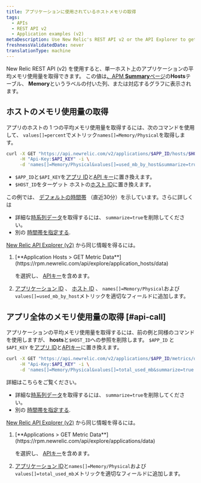 ```yaml
---
title: アプリケーションに使用されているホストメモリの取得
tags:
  - APIs
  - REST API v2
  - Application examples (v2)
metaDescription: Use New Relic's REST API v2 or the API Explorer to get average CPU usage per by host.
freshnessValidatedDate: never
translationType: machine
---
```


New Relic REST API (v2) を使用すると、単一ホスト上のアプリケーションの平均メモリ使用量を取得できます。 この値は[、APM <DNT>**Summary**</DNT>ページ](/docs/apm/applications-menu/monitoring/apm-overview-page)の<DNT>**Hosts**</DNT>テーブル、 <DNT>**Memory**</DNT>というラベルの付いた列、または対応するグラフに表示されます。

## ホストのメモリ使用量の取得

アプリのホストの 1 つの平均メモリ使用量を取得するには、次のコマンドを使用して、 `values[]=percent`でメトリック`names[]=Memory/Physical`を取得します。

```bash
curl -X GET "https://api.newrelic.com/v2/applications/$APP_ID/hosts/$HOST_ID/metrics/data.json" \
     -H "Api-Key:$API_KEY" -i \
     -d 'names[]=Memory/Physical&values[]=used_mb_by_host&summarize=true'
```

* `$APP_ID`と`$API_KEY`を[アプリ ID](/docs/apm/apis/requirements/identification-code)と[API キー](/docs/apis/rest-api-v2/getting-started/introduction-new-relic-rest-api-v2#api_key)に置き換えます。
* `$HOST_ID`をターゲット ホストの[ホスト ID](/docs/apis/rest-api-v2/requirements/listing-host-instance-application-server-ids#locating_host_id)に置き換えます。

この例では、 [デフォルトの時間帯](/docs/apis/rest-api-v2/requirements/specifying-time-range-v2) （直近30分）を示しています。さらに詳しくは

* 詳細な[時系列データ](/docs/apis/rest-api-v2/requirements/calculating-average-metric-values-summarize)を取得するには、 `summarize=true`を削除してください。
* 別の [時間帯を指定する](/docs/apis/rest-api-v2/requirements/specifying-time-range-v2).

[New Relic API Explorer (v2)](https://rpm.newrelic.com/api/explore) から同じ情報を得るには。

1. <DNT>
     [**Application Hosts > GET Metric Data**](https://rpm.newrelic.com/api/explore/application_hosts/data)
   </DNT>

   を選択し、 [APIキー](/docs/apis/rest-api-v2/getting-started/introduction-new-relic-rest-api-v2#api_key)を含めます。

2. [アプリケーション ID](/docs/apm/apis/requirements/identification-code) 、 [ホスト ID](/docs/apis/rest-api-v2/requirements/listing-host-instance-application-server-ids#locating_host_id) 、 `names[]=Memory/Physical`および`values[]=used_mb_by_host`メトリックを適切なフィールドに追加します。

## アプリ全体のメモリ使用量の取得 [#api-call]

アプリケーションの平均メモリ使用量を取得するには、前の例と同様のコマンドを使用しますが、 <DNT>**hosts**</DNT>と`$HOST_ID`への参照を削除します。 `$APP_ID` と `$API_KEY` を[アプリ ID](/docs/apm/apis/requirements/identification-code)と[APIキー](/docs/apis/rest-api-v2/getting-started/introduction-new-relic-rest-api-v2#api_key)に置き換えます。

```bash
curl -X GET "https://api.newrelic.com/v2/applications/$APP_ID/metrics/data.json" \
     -H "Api-Key:$API_KEY" -i \
     -d 'names[]=Memory/Physical&values[]=total_used_mb&summarize=true'
```

詳細はこちらをご覧ください。

* 詳細な[時系列データ](/docs/apis/rest-api-v2/requirements/calculating-average-metric-values-summarize)を取得するには、 `summarize=true`を削除してください。
* 別の [時間帯を指定する](/docs/apis/rest-api-v2/requirements/specifying-time-range-v2).

[New Relic API Explorer (v2)](https://rpm.newrelic.com/api/explore) から同じ情報を得るには。

1. <DNT>
     [**Applications > GET Metric Data**](https://rpm.newrelic.com/api/explore/applications/data)
   </DNT>

   を選択し、 [APIキー](/docs/apis/rest-api-v2/getting-started/introduction-new-relic-rest-api-v2#api_key)を含めます。

2. [アプリケーション ID](/docs/apm/apis/requirements/identification-code)と`names[]=Memory/Physical`および`values[]=total_used_mb`メトリックを適切なフィールドに追加します。
